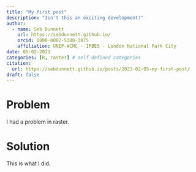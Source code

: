 ```yaml
---
title: "My first post"
description: "Isn't this an exciting development?"
author:
  - name: Seb Dunnett
    url: https://sebdunnett.github.io/
    orcid: 0000-0002-5300-3075
    affiliation: UNEP-WCMC - IPBES - London National Park City
date: 05-02-2023
categories: [R, raster] # self-defined categories
citation: 
  url: https://sebdunnett.github.io/posts/2023-02-05-my-first-post/
draft: false
---
```


# Problem

I had a problem in raster.

# Solution

This is what I did.